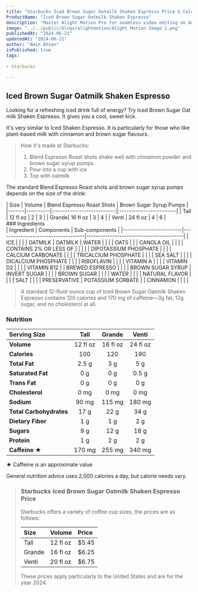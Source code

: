 ```yaml
---
title: "Starbucks Iced Brown Sugar Oatmilk Shaken Espresso Price & Calories"
ProductName: "Iced Brown Sugar Oatmilk Shaken Espresso" 
description: "Master Alight Motion Pro for seamless video editing on Android, iOS, and Tablets with our ultimate guide, unlocking advanced features and elevating your skills in 2024!"
image: "../../public/blogs/alightmotion/Alight Motion Image 1.png"
publishedAt: "2024-06-21"
updatedAt: "2024-06-21"
author: "Amin Ahsan"
isPublished: true
tags:
 
- Starbucks
      
---
```


 
## Iced Brown Sugar Oatmilk Shaken Espresso 
Looking for a refreshing iced drink full of energy? Try Iced Brown Sugar Oat milk Shaken Espresso. It gives you a cool, sweet kick. 

It's very similar to Iced Shaken Espresso. It is particularly for those who like plant-based milk with cinnamon and brown sugar flavours.

> How it's made at Starbucks:
> 1. Blend Espresso Roast shots shake well with cinnamon powder and brown sugar syrup pumps.
> 2. Pour into a cup with ice
> 3. Top with oatmilk

The standard Blend Espresso Roast shots and brown sugar syrup pumps depends on the size of the drink:

<div style={{ overflowX: 'scroll' }}>
| Size  | Volume   | Blend Espresso Roast Shots | Brown Sugar Syrup Pumps |
|-------|----------|:--------------------------:|:------------------------|
| Tall  | 12 fl oz | 2                          | 3                       |
| Grande| 16 fl oz | 3                          | 4                       |
| Venti | 24 fl oz | 4                          | 6                       |
</div>
### Ingredients
<div style={{ overflowX: 'scroll' }}>
| Ingredient              | Components                         | Sub-components                          |
|-------------------------|------------------------------------|-----------------------------------------|
| ICE                     |                                    |                                         |
| OATMILK                 | OATMILK                            | WATER                                   |
|                         |                                    | OATS                                    |
|                         | CANOLA OIL                         |                                         |
|                         | CONTAINS 2% OR LESS OF             |                                         |
|                         |                                    | DIPOTASSIUM PHOSPHATE                   |
|                         |                                    | CALCIUM CARBONATE                       |
|                         |                                    | TRICALCIUM PHOSPHATE                    |
|                         |                                    | SEA SALT                                |
|                         |                                    | DICALCIUM PHOSPHATE                     |
|                         |                                    | RIBOFLAVIN                              |
|                         |                                    | VITAMIN A                               |
|                         |                                    | VITAMIN D2                              |
|                         |                                    | VITAMIN B12                             |
| BREWED ESPRESSO         |                                    |                                         |
| BROWN SUGAR SYRUP       | INVERT SUGAR                       |                                         |
|                         | BROWN SUGAR                        |                                         |
|                         | WATER                              |                                         |
|                         | NATURAL FLAVOR                     |                                         |
|                         | SALT                               |                                         |
|                         | PRESERVATIVE                       | POTASSIUM SORBATE                       |
| CINNAMON                |                                    |                                         |
                             |
</div>

> A standard 12-fluid-ounce cup of Iced Brown Sugar Oatmilk Shaken Espresso contains 120 calories and 170 mg of caffeine—3g fat, 12g sugar, and no cholesterol at all. 

### Nutrition
| Serving Size             | Tall          | Grande       | Venti       |
|:-------------------------|:-------------:|:------------:|:-----------:|
| **Volume**               | 12 fl oz      | 16 fl oz     | 24 fl oz    |
| **Calories**             | 100           | 120          | 190         |
| **Total Fat**            | 2.5 g         | 3 g          | 5 g         |
| **Saturated Fat**        | 0 g           | 0 g          | 0.5 g       |
| **Trans Fat**            | 0 g           | 0 g          | 0 g         |
| **Cholesterol**          | 0 mg          | 0 mg         | 0 mg        |
| **Sodium**               | 90 mg         | 115 mg       | 180 mg      |
| **Total Carbohydrates**  | 17 g          | 22 g         | 34 g        |
| **Dietary Fiber**        | 1 g           | 1 g          | 2 g         |
| **Sugars**               | 9 g           | 12 g         | 18 g        |
| **Protein**              | 1 g           | 2 g          | 2 g         |
| **Caffeine ★**             | 170 mg        | 255 mg       | 340 mg      |


★ Caffeine is an approximate value

General nutrition advice uses 2,000 calories a day, but calorie needs vary.

> ### Starbucks Iced Brown Sugar Oatmilk Shaken Espresso Price
>
> Starbucks offers a variety of coffee cup sizes, the prices are as follows:
>
> | Size    |   Volume     | Price |
> |:--------|:-------------|:------|
> | Tall    | 12 fl oz     | $5.45 |  
> | Grande  | 16 fl oz     | $6.25 |
> | Venti   | 20 fl oz     | $6.75 |
>
> These prices apply particularly to the United States and are for the year 2024.
